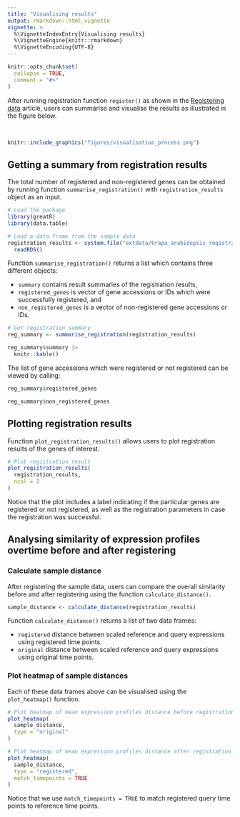 ```yaml
---
title: "Visualising results"
output: rmarkdown::html_vignette
vignette: >
  %\VignetteIndexEntry{Visualising results}
  %\VignetteEngine{knitr::rmarkdown}
  %\VignetteEncoding{UTF-8}
---
```


```r
knitr::opts_chunk$set(
  collapse = TRUE,
  comment = "#>"
)
```

After running registration function `register()` as shown in the [Registering data](https://ruthkr.github.io/greatR/articles/register-data.html) article, users can summarise and visualise the results as illustrated in the figure below.

<br>

```r
knitr::include_graphics("figures/visualisation_process.png")
```

## Getting a summary from registration results

The total number of registered and non-registered genes can be obtained by running function `summarise_registration()` with `registration_results` object as an input.

```r
# Load the package
library(greatR)
library(data.table)
```

```r
# Load a data frame from the sample data
registration_results <- system.file("extdata/brapa_arabidopsis_registration.rds", package = "greatR") |>
  readRDS()
```

Function `summarise_registration()` returns a list which contains three different objects:

- `summary` contains result summaries of the registration results,
- `registered_genes` is vector of gene accessions or IDs which were successfully registered, and
- `non_registered_genes` is a vector of non-registered gene accessions or IDs.

```r
# Get registration summary
reg_summary <- summarise_registration(registration_results)

reg_summary$summary |>
  knitr::kable()
```

The list of gene accessions which were registered or not registered can be viewed by calling:

```r
reg_summary$registered_genes
```

```r
reg_summary$non_registered_genes
```

## Plotting registration results

Function `plot_registration_results()` allows users to plot registration results of the genes of interest.

```r
# Plot registration result
plot_registration_results(
  registration_results,
  ncol = 2
)
```

Notice that the plot includes a label indicating if the particular genes are registered or not registered, as well as the registration parameters in case the registration was successful.

## Analysing similarity of expression profiles overtime before and after registering

### Calculate sample distance

After registering the sample data, users can compare the overall similarity before and after registering using the function `calculate_distance()`.

```r
sample_distance <- calculate_distance(registration_results)
```

Function `calculate_distance()` returns a list of two data frames:

- `registered` distance between scaled reference and query expressions using registered time points.
- `original` distance between scaled reference and query expressions using original time points.

### Plot heatmap of sample distances

Each of these data frames above can be visualised using the `plot_heatmap()` function.

```r
# Plot heatmap of mean expression profiles distance before registration process
plot_heatmap(
  sample_distance,
  type = "original"
)
```

```r
# Plot heatmap of mean expression profiles distance after registration process
plot_heatmap(
  sample_distance,
  type = "registered",
  match_timepoints = TRUE
)
```

Notice that we use `match_timepoints = TRUE` to match registered query time points to reference time points.
